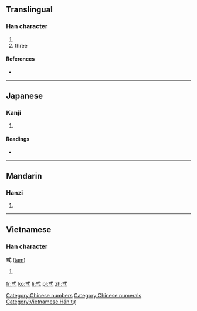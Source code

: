 ==Translingual==

===Han character===
{{Han char|rn=56|rad=弋|as=03|sn=6|four=|canj=戈心一一一 (IPMMM)}}

# {{defn|Han|sort=弋03}}
# three

====References====
* {{Han ref|kx=0355.050|dkj=09662|dj=0670.230|hdz=10558.060|uh=5F0E|ud=24334}}

[[Category:Chinese numbers]]
[[Category:Chinese numerals]]

----

==Japanese==

===Kanji===
{{ja-kanji|grade=|rs=弋03}}

# {{defn|lang=ja|sort=弋03}}

====Readings====
* {{ja-readings|on=[[さん]] (san)|kun=[[み]] (mi), [[みつ]] (mitsu), [[みっつ]] (mittsu)}}

----

==Mandarin==

===Hanzi===
{{cmn-hanzi|pin=[[sān]] ([[san1]])|wg=san<sup>1</sup>}}

# {{defn|lang=cmn|sort=弋03}}

----

==Vietnamese==

===Han character===
'''弎''' ([[tam]])

# {{defn|lang=vi}}

[[Category:Vietnamese Hán tự]]

[[fr:弎]]
[[ko:弎]]
[[li:弎]]
[[pl:弎]]
[[zh:弎]]
